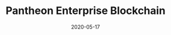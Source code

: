 ---
title: Pantheon Enterprise Blockchain
tag: MachineFi
status: publish
date: 2020-05-17
slug: An enterprise-ready consortium blockchain designed for the Internet of Things (IoT)
website:
twitter:
logo: /img/Pantheon Enterprise Blockchain.png
featured_img: https://wp.gcap1.iotex.io/wp-content/uploads/2020/09/pantheon-header.png
telegram:
---